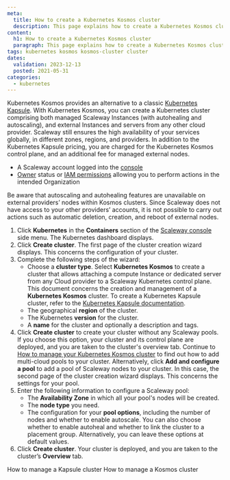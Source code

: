 ```yaml
---
meta:
  title: How to create a Kubernetes Kosmos cluster
  description: This page explains how to create a Kubernetes Kosmos cluster
content:
  h1: How to create a Kubernetes Kosmos cluster
  paragraph: This page explains how to create a Kubernetes Kosmos cluster
tags: kubernetes kosmos kosmos-cluster cluster
dates:
  validation: 2023-12-13
  posted: 2021-05-31
categories:
  - kubernetes
---
```


Kubernetes Kosmos provides an alternative to a classic [Kubernetes Kapsule](/containers/kubernetes/concepts/#kubernetes-kapsule). With Kubernetes Kosmos, you can create a Kubernetes cluster comprising both managed Scaleway Instances (with autohealing and autoscaling), and external Instances and servers from any other cloud provider. Scaleway still ensures the high availability of your services globally, in different zones, regions, and providers. In addition to the Kubernetes Kapsule pricing, you are charged for the Kubernetes Kosmos control plane, and an additional fee for managed external nodes.

<Macro id="requirements" />

- A Scaleway account logged into the [console](https://console.scaleway.com)
- [Owner](/identity-and-access-management/iam/concepts/#owner) status or [IAM permissions](/identity-and-access-management/iam/concepts/#permission) allowing you to perform actions in the intended Organization

<Message type="important">
  Be aware that autoscaling and autohealing features are unavailable on external providers’ nodes within Kosmos clusters. Since Scaleway does not have access to your other providers’ accounts, it is not possible to carry out actions such as automatic deletion, creation, and reboot of external nodes.
</Message>

1. Click **Kubernetes** in the **Containers** section of the [Scaleway console](https://console.scaleway.com) side menu. The Kubernetes dashboard displays.
2. Click **Create cluster**. The first page of the cluster creation wizard displays. This concerns the configuration of your cluster.
3. Complete the following steps of the wizard:
    * Choose a **cluster type**. Select **Kubernetes Kosmos** to create a cluster that allows attaching a compute Instance or dedicated server from any Cloud provider to a Scaleway Kubernetes control plane.
      <Message type="note">
        This document concerns the creation and management of a **Kubernetes Kosmos** cluster. To create a Kubernetes Kapsule cluster, refer to the [Kubernetes Kapsule documentation](/containers/kubernetes/how-to/create-cluster/).
      </Message>
    * The geographical **region** of the cluster.
    * The Kubernetes **version** for the cluster.
    * A **name** for the cluster and optionally a description and tags.
4. Click **Create cluster** to create your cluster without any Scaleway pools.
   If you choose this option, your cluster and its control plane are deployed, and you are taken to the cluster's overview tab. Continue to [How to manage your Kubernetes Kosmos cluster](/containers/kubernetes/how-to/edit-kosmos-cluster) to find out how to add multi-cloud pools to your cluster.
   Alternatively, click **Add and configure a pool** to add a pool of Scaleway nodes to your cluster.  In this case, the second page of the cluster creation wizard displays. This concerns the settings for your pool.
5. Enter the following information to configure a Scaleway pool:
    * The **Availability Zone** in which all your pool's nodes will be created.
    * The **node type** you need.
    * The configuration for your **pool options**, including the number of nodes and whether to enable autoscale. You can also choose whether to enable autoheal and whether to link the cluster to a placement group. Alternatively, you can leave these options at default values.
6. Click **Create cluster**. Your cluster is deployed, and you are taken to the cluster’s **Overview** tab.


<Navigation title="See also">
  <PreviousButton to="/containers/kubernetes/how-to/edit-cluster/">How to manage a Kapsule cluster</PreviousButton>
  <NextButton to="/containers/kubernetes/how-to/edit-kosmos-cluster/">How to manage a Kosmos cluster</NextButton>
</Navigation>